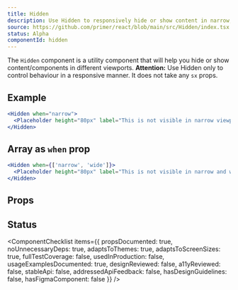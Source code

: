 ```yaml
---
title: Hidden
description: Use Hidden to responsively hide or show content in narrow, regular and wide viewports.
source: https://github.com/primer/react/blob/main/src/Hidden/index.tsx
status: Alpha
componentId: hidden
---
```


The `Hidden` component is a utility component that will help you hide or show content/components in different viewports.
**Attention:** Use Hidden only to control behaviour in a responsive manner. It does not take any `sx` props.

## Example

```jsx live
<Hidden when="narrow">
  <Placeholder height="80px" label="This is not visible in narrow viewport" />
</Hidden>
```

## Array as `when` prop

```jsx live
<Hidden when={['narrow', 'wide']}>
  <Placeholder height="80px" label="This is not visible in narrow and wide viewport" />
</Hidden>
```

## Props

<PropsTable>
  <PropsTableRow
    name="when"
    type="string or Array"
    description="Can be one or more values of 'narrow', 'wide', 'regular'"
  />
</PropsTable>

## Status

<ComponentChecklist
  items={{
    propsDocumented: true,
    noUnnecessaryDeps: true,
    adaptsToThemes: true,
    adaptsToScreenSizes: true,
    fullTestCoverage: false,
    usedInProduction: false,
    usageExamplesDocumented: true,
    designReviewed: false,
    a11yReviewed: false,
    stableApi: false,
    addressedApiFeedback: false,
    hasDesignGuidelines: false,
    hasFigmaComponent: false
  }}
/>
